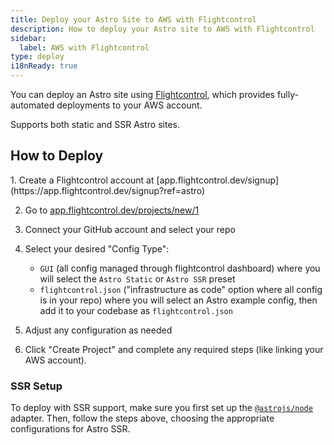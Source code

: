 ```yaml
---
title: Deploy your Astro Site to AWS with Flightcontrol
description: How to deploy your Astro site to AWS with Flightcontrol
sidebar:
  label: AWS with Flightcontrol
type: deploy
i18nReady: true
---
```


You can deploy an Astro site using [Flightcontrol](https://www.flightcontrol.dev?ref=astro), which provides fully-automated deployments to your AWS account.

Supports both static and SSR Astro sites.

## How to Deploy

<Steps>
1. Create a Flightcontrol account at [app.flightcontrol.dev/signup](https://app.flightcontrol.dev/signup?ref=astro)

2. Go to [app.flightcontrol.dev/projects/new/1](https://app.flightcontrol.dev/projects/new/1)

3. Connect your GitHub account and select your repo

4. Select your desired "Config Type":
    - `GUI` (all config managed through flightcontrol dashboard) where you will select the `Astro Static` or `Astro SSR` preset
    - `flightcontrol.json` ("infrastructure as code" option where all config is in your repo) where you will select an Astro example config, then add it to your codebase as `flightcontrol.json`

5. Adjust any configuration as needed

6. Click "Create Project" and complete any required steps (like linking your AWS account).
</Steps>

### SSR Setup

To deploy with SSR support, make sure you first set up the [`@astrojs/node`](/en/guides/integrations-guide/node/) adapter. Then, follow the steps above, choosing the appropriate configurations for Astro SSR.
